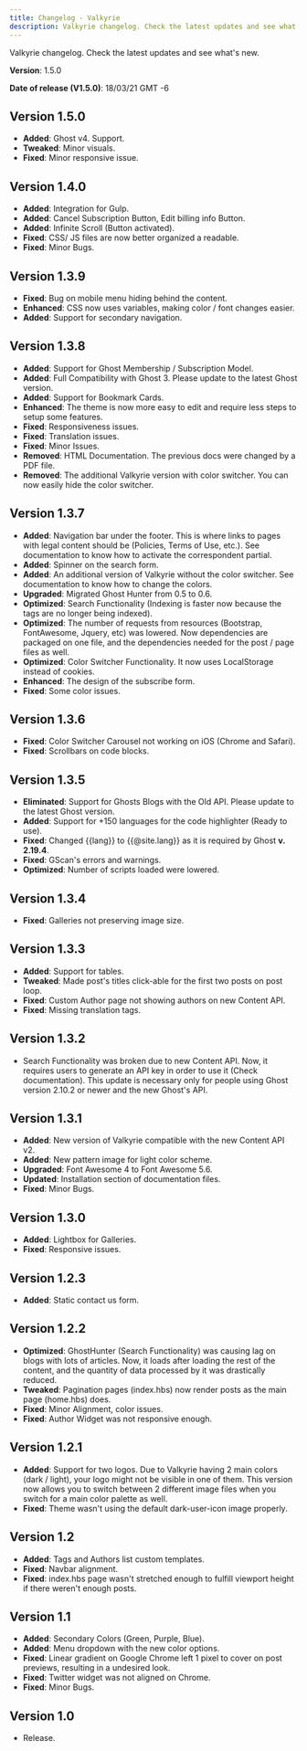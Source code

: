```yaml
---
title: Changelog - Valkyrie
description: Valkyrie changelog. Check the latest updates and see what's new.
---
```


Valkyrie changelog. Check the latest updates and see what's new.

**Version**: 1.5.0

**Date of release (V1.5.0)**: 18/03/21 GMT -6

## Version 1.5.0

- **Added**: Ghost v4. Support.
- **Tweaked**: Minor visuals.
- **Fixed**: Minor responsive issue.

## Version 1.4.0

- **Added**: Integration for Gulp.
- **Added**: Cancel Subscription Button, Edit billing info Button.
- **Added**: Infinite Scroll (Button activated).
- **Fixed**: CSS/ JS files are now better organized a readable.
- **Fixed**: Minor Bugs.

## Version 1.3.9

- **Fixed**: Bug on mobile menu hiding behind the content.
- **Enhanced**: CSS now uses variables, making color / font changes easier.
- **Added**: Support for secondary navigation.

## Version 1.3.8

- **Added**: Support for Ghost Membership / Subscription Model.
- **Added**: Full Compatibility with Ghost 3. Please update to the latest Ghost version.
- **Added**: Support for Bookmark Cards.
- **Enhanced**: The theme is now more easy to edit and require less steps to setup some features.
- **Fixed**: Responsiveness issues.
- **Fixed**: Translation issues.
- **Fixed**: Minor Issues.
- **Removed**: HTML Documentation. The previous docs were changed by a PDF file.
- **Removed**: The additional Valkyrie version with color switcher. You can now easily hide the color switcher.

## Version 1.3.7

- **Added**: Navigation bar under the footer. This is where links to pages with legal content should be (Policies, Terms of Use, etc.). See documentation to know how to activate the correspondent partial.
- **Added**: Spinner on the search form.
- **Added**: An additional version of Valkyrie without the color switcher. See documentation to know how to change the colors.
- **Upgraded**: Migrated Ghost Hunter from 0.5 to 0.6.
- **Optimized**: Search Functionality (Indexing is faster now because the tags are no longer being indexed).
- **Optimized**: The number of requests from resources (Bootstrap, FontAwesome, Jquery, etc) was lowered. Now dependencies are packaged on one file, and the dependencies needed for the post / page files as well.
- **Optimized**: Color Switcher Functionality. It now uses LocalStorage instead of cookies.
- **Enhanced**: The design of the subscribe form.
- **Fixed**: Some color issues.

## Version 1.3.6

- **Fixed**: Color Switcher Carousel not working on iOS (Chrome and Safari).
- **Fixed**: Scrollbars on code blocks.

## Version 1.3.5

- **Eliminated**: Support for Ghosts Blogs with the Old API. Please update to the latest Ghost version.
- **Added**: Support for +150 languages for the code highlighter (Ready to use).
- **Fixed**: Changed {{lang}} to {{@site.lang}} as it is required by Ghost **v. 2.19.4**.
- **Fixed**: GScan's errors and warnings.
- **Optimized**: Number of scripts loaded were lowered.

## Version 1.3.4

- **Fixed**: Galleries not preserving image size.

## Version 1.3.3

- **Added**: Support for tables.
- **Tweaked**: Made post's titles click-able for the first two posts on post loop.
- **Fixed**: Custom Author page not showing authors on new Content API.
- **Fixed**: Missing translation tags.

## Version 1.3.2

- Search Functionality was broken due to new Content API. Now, it requires users to generate an API key in order to use it (Check documentation). This update is necessary only for people using Ghost version 2.10.2 or newer and the new Ghost's API.

## Version 1.3.1

- **Added**: New version of Valkyrie compatible with the new Content API v2.
- **Added**: New pattern image for light color scheme.
- **Upgraded**: Font Awesome 4 to Font Awesome 5.6.
- **Updated**: Installation section of documentation files.
- **Fixed**: Minor Bugs.

## Version 1.3.0

- **Added**: Lightbox for Galleries.
- **Fixed**: Responsive issues.

## Version 1.2.3

- **Added**: Static contact us form.

## Version 1.2.2

- **Optimized**: GhostHunter (Search Functionality) was causing lag on blogs with lots of articles. Now, it loads after loading the rest of the content, and the quantity of data processed by it was drastically reduced.
- **Tweaked**: Pagination pages (index.hbs) now render posts as the main page (home.hbs) does.
- **Fixed**: Minor Alignment, color issues.
- **Fixed**: Author Widget was not responsive enough.

## Version 1.2.1

- **Added**: Support for two logos. Due to Valkyrie having 2 main colors (dark / light), your logo might not be visible in one of them. This version now allows you to switch between 2 different image files when you switch for a main color palette as well.
- **Fixed**: Theme wasn't using the default dark-user-icon image properly.

## Version 1.2

- **Added**: Tags and Authors list custom templates.
- **Fixed**: Navbar alignment.
- **Fixed**: index.hbs page wasn't stretched enough to fulfill viewport height if there weren't enough posts.

## Version 1.1

- **Added**: Secondary Colors (Green, Purple, Blue).
- **Added**: Menu dropdown with the new color options.
- **Fixed**: Linear gradient on Google Chrome left 1 pixel to cover on post previews, resulting in a undesired look.
- **Fixed**: Twitter widget was not aligned on Chrome.
- **Fixed**: Minor Bugs.

## Version 1.0

- Release.
